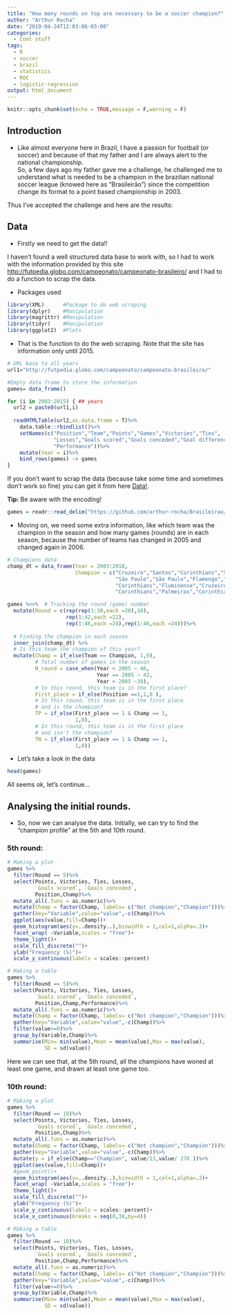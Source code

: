 ```yaml
---
title: "How many rounds on top are necessary to be a soccer champion?"
author: "Arthur Rocha"
date: "2019-04-24T12:03:06-03:00"
categories:
  - Cool stuff
tags:
  - R
  - soccer
  - brazil
  - statistics
  - ROC
  - logistic-regression
output: html_document
---
```


```r
knitr::opts_chunk$set(echo = TRUE,message = F,warning = F)
```

## Introduction

- Like almost everyone here in Brazil, I have a passion for football (or soccer) and because of that my father and I are always alert to the national championship.  
So, a few days ago my father gave me a challenge, he challenged me to understand what is needed to be a champion in the brazilian national soccer league (knowed here as "Brasileirão") since the competition change its format to a point based championship in 2003.

Thus I've accepted the challenge and here are the results:

## Data

- Firstly we need to get the data!! 

I haven't found a well structured data base to work with, so I had to work with the information provided by this site [http://futpedia.globo.com/campeonato/campeonato-brasileiro/](http://futpedia.globo.com/campeonato/campeonato-brasileiro/) and
I had to do a function to scrap the data.

- Packages used

```r
library(XML)      #Package to do web scraping
library(dplyr)    #Manipulation
library(magrittr) #Manipulation
library(tidyr)    #Manipulation
library(ggplot2)  #Plots
```


- That is the function to do the web scraping. Note that the site has information only until 2015.

```r
# URL base to all years
url1="http://futpedia.globo.com/campeonato/campeonato-brasileiro/"

#Empty data frame to store the information
games= data_frame()

for (i in 2003:2015) { ## years
  url2 = paste0(url1,i)
  
  readHTMLTable(url2,as.data.frame = T)%>%
    data.table::rbindlist()%>%
    setNames(c("Position","Team","Points","Games","Victories","Ties",
               "Losses","Goals scored","Goals conceded","Goal difference",
               "Performance"))%>%
    mutate(Year = i)%>%
    bind_rows(games) -> games
}

```

If you don't want to scrap the data (because take some time and sometimes don't work so fine) you can get it from here [Data!](https://github.com/arthur-rocha/Brasileirao/raw/master/Brasileirao%202003%20-%202015.csv). 

**Tip:** Be aware with the encoding! 

```r
games = readr::read_delim("https://github.com/arthur-rocha/Brasileirao/raw/master/Brasileirao%202003%20-%202015.csv",delim = ";",col_names = T)
```

- Moving on, we need some extra information, like which team was the champion in the season and how many games (rounds) are in each season, because the number of teams has changed in 2005 and changed again in 2006.

```r
# Champions data
champ_dt = data_frame(Year = 2003:2018,
                      Champion = c("Cruzeiro","Santos","Corinthians","São Paulo",
                                   "São Paulo","São Paulo","Flamengo","Fluminense",
                                   "Corinthians","Fluminense","Cruzeiro","Cruzeiro",
                                   "Corinthians","Palmeiras","Corinthias","Palmeiras"))

```


```r

games %<>%  # Tracking the round (game) number
  mutate(Round = c(rep(rep(1:38,each =20),10),
                   rep(1:42,each =22),
                   rep(1:46,each =24),rep(1:46,each =24)))%>%
  
  # Finding the champion in each season
  inner_join(champ_dt) %>%
  # Is this team the champion of this year?
  mutate(Champ = if_else(Team == Champion, 1,0),
         # Total number of games in the season
         N_round = case_when(Year < 2005 ~ 46,
                             Year == 2005 ~ 42,
                             Year > 2005 ~38),
         # In this round, this team is in the first place?
         First_place = if_else(Position ==1,1,0 ),
         # In this round, this team is in the first place
         # and is the champion?
         TP = if_else(First_place == 1 & Champ == 1,
                      1,0),
         # In this round, this team is in the first place
         # and isn't the champion?
         TN = if_else(First_place == 1 & Champ == 1,
                      1,0))
```


- Let's take a look in the data

```r
head(games)
```
All seems ok, let's continue...


## Analysing the initial rounds.

- So, now we can analyse the data. Initially, we can try to find the "champion profile" at the 5th and 10th round.


### 5th round:

```r
# Making a plot
games %>%
  filter(Round == 5)%>%
  select(Points, Victories, Ties, Losses,
         `Goals scored`, `Goals conceded`,
         Position,Champ)%>%
  mutate_all(.funs = as.numeric)%>%
  mutate(Champ = factor(Champ, labels= c("Not champion","Champion")))%>%
  gather(key="Variable",value="value",-c(Champ))%>%
  ggplot(aes(value,fill=Champ))+
  geom_histogram(aes(y=..density..),binwidth = 1,col=1,alpha=.3)+
  facet_wrap( ~Variable,scales = "free")+
  theme_light()+
  scale_fill_discrete("")+
  ylab("Frequency (%)")+
  scale_y_continuous(labels = scales::percent)
```

```r
# Making a table
games %>%
  filter(Round == 5)%>%
  select(Points, Victories, Ties, Losses,
         `Goals scored`, `Goals conceded`,
         Position,Champ,Performance)%>%
  mutate_all(.funs = as.numeric)%>%
  mutate(Champ = factor(Champ, labels= c("Not champion","Champion")))%>%
  gather(key="Variable",value="value",-c(Champ))%>%
  filter(value>=0)%>%
  group_by(Variable,Champ)%>%
  summarise(Min= min(value),Mean = mean(value),Max = max(value),
            SD = sd(value))
```


Here we can see that, at the 5th round, all the champions have woned at least one game, and drawn at least one game too.


### 10th round:

```r
# Making a plot
games %>%
  filter(Round == 10)%>%
  select(Points, Victories, Ties, Losses,
         `Goals scored`, `Goals conceded`,
         Position,Champ)%>%
  mutate_all(.funs = as.numeric)%>%
  mutate(Champ = factor(Champ, labels= c("Not champion","Champion")))%>%
  gather(key="Variable",value="value",-c(Champ))%>%
  mutate(y = if_else(Champ=="Champion", value/13,value/ 270 ))%>%
  ggplot(aes(value,fill=Champ))+
  #geom_point()+
  geom_histogram(aes(y=..density..),binwidth = 1,col=1,alpha=.3)+
  facet_wrap( ~Variable,scales = "free")+
  theme_light()+
  scale_fill_discrete("")+
  ylab("Frequency (%)")+
  scale_y_continuous(labels = scales::percent)+
  scale_x_continuous(breaks = seq(0,30,by=4))
```

```r
# Making a table
games %>%
  filter(Round == 10)%>%
  select(Points, Victories, Ties, Losses,
         `Goals scored`, `Goals conceded`,
         Position,Champ,Performance)%>%
  mutate_all(.funs = as.numeric)%>%
  mutate(Champ = factor(Champ, labels= c("Not champion","Champion")))%>%
  gather(key="Variable",value="value",-c(Champ))%>%
  filter(value>=0)%>%
  group_by(Variable,Champ)%>%
  summarise(Min= min(value),Mean = mean(value),Max = max(value),
            SD = sd(value))
```


